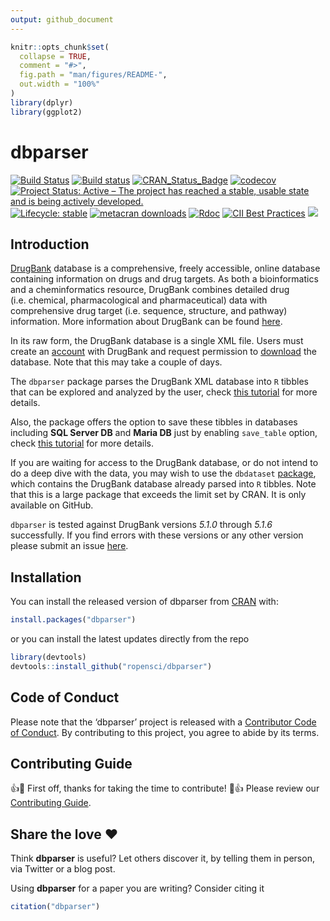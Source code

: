 ```yaml
---
output: github_document
---
```


<!-- README.md is generated from README.Rmd. Please edit attributes file -->

```r
knitr::opts_chunk$set(
  collapse = TRUE,
  comment = "#>",
  fig.path = "man/figures/README-",
  out.width = "100%"
)
library(dplyr)
library(ggplot2)
```
# dbparser

[![Build Status](https://travis-ci.org/ropensci/dbparser.svg?branch=master)](https://travis-ci.org/ropensci/dbparser) 
[![Build status](https://ci.appveyor.com/api/projects/status/k18sqp55n39f3y5w?svg=true)](https://ci.appveyor.com/project/MohammedFCIS/dbparser)
[![CRAN\_Status\_Badge](http://www.r-pkg.org/badges/version/dbparser)](https://cran.r-project.org/package=dbparser)
[![codecov](https://codecov.io/gh/ropensci/dbparser/branch/master/graph/badge.svg)](https://codecov.io/gh/ropensci/dbparser)
[![Project Status: Active – The project has reached a stable, usable state and is being actively developed.](https://www.repostatus.org/badges/latest/active.svg)](https://www.repostatus.org/#active)
[![Lifecycle: stable](https://img.shields.io/badge/lifecycle-stable-brightgreen.svg)](https://www.tidyverse.org/lifecycle/#stable)
[![metacran downloads](https://cranlogs.r-pkg.org/badges/grand-total/dbparser)](https://cran.r-project.org/package=dbparser)
[![Rdoc](http://www.rdocumentation.org/badges/version/dbparser)](http://www.rdocumentation.org/packages/dbparser)
[![CII Best Practices](https://bestpractices.coreinfrastructure.org/projects/3311/badge)](https://bestpractices.coreinfrastructure.org/projects/3311)
[![](https://badges.ropensci.org/347_status.svg)](https://github.com/ropensci/software-review/issues/347)

## Introduction

[DrugBank](http://drugbank.ca/) database is a comprehensive, freely
accessible, online database containing information on drugs and drug
targets. As both a bioinformatics and a cheminformatics resource,
DrugBank combines detailed drug (i.e. chemical, pharmacological and
pharmaceutical) data with comprehensive drug target (i.e. sequence,
structure, and pathway) information. More information about DrugBank can
be found [here](https://www.drugbank.ca/about).

In its raw form, the DrugBank database is a single
XML file. Users must create an [account](https://www.drugbank.ca/public_users/sign_up)
with DrugBank and request permission to [download](https://www.drugbank.ca/releases/latest)
the database. Note that this may take a couple of days.

The `dbparser` package parses the DrugBank XML database into `R` tibbles that can be explored and analyzed by the user, check [this tutorial](https://docs.ropensci.org/dbparser/articles/dbparser.html) for more details.

Also, the package offers the option to save these tibbles in databases including **SQL Server DB** and **Maria DB** just by enabling `save_table` option,  check [this tutorial](https://docs.ropensci.org/dbparser/articles/Database_Saving.html) for more details.

If you are waiting for access to the DrugBank database, or do not intend to do a deep dive with
the data, you may wish to use the `dbdataset`
[package](https://dainanahan.github.io/dbdataset/index.html), which contains
the DrugBank database already parsed into `R` tibbles. Note that this is a large package that
exceeds the limit set by CRAN. It is only available on GitHub.

`dbparser` is tested against DrugBank versions *5.1.0* through *5.1.6*
successfully. If you find errors with these versions or any other
version please submit an issue
[here](https://github.com/ropensci/dbparser/issues).

## Installation

You can install the released version of dbparser from 
[CRAN](https://CRAN.R-project.org) with:

``` r
install.packages("dbparser")
```
or you can install the latest updates directly from the repo

``` r
library(devtools)
devtools::install_github("ropensci/dbparser")
```

## Code of Conduct
Please note that the 'dbparser' project is released with a
  [Contributor Code of Conduct](https://docs.ropensci.org/dbparser/CODE_OF_CONDUCT.html).
  By contributing to this project, you agree to abide by its terms.
  
## Contributing Guide
👍🎉 First off, thanks for taking the time to contribute! 🎉👍
Please review our [Contributing Guide](https://docs.ropensci.org/dbparser/CONTRIBUTING.html).

## Share the love ❤️

Think **dbparser** is useful? Let others discover it, by telling them in person, via Twitter or a blog post.

Using **dbparser** for a paper you are writing? Consider citing it
```r
citation("dbparser")
```
